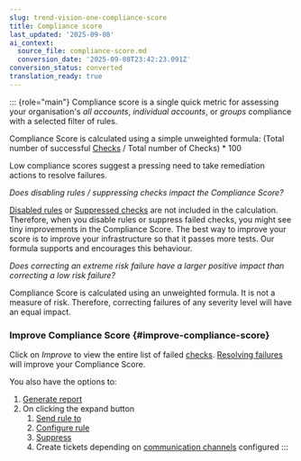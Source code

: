 ```yaml
---
slug: trend-vision-one-compliance-score
title: Compliance score
last_updated: '2025-09-08'
ai_context:
  source_file: compliance-score.md
  conversion_date: '2025-09-08T23:42:23.091Z'
conversion_status: converted
translation_ready: true
---
```


::: {role="main"}
Compliance score is a single quick metric for assessing your organisation's *all accounts*, *individual accounts*, or *groups* compliance with a selected filter of rules.

Compliance Score is calculated using a simple unweighted formula: (Total number of successful [Checks](model-check.mdx) / Total number of Checks) \* 100

Low compliance scores suggest a pressing need to take remediation actions to resolve failures.

*Does disabling rules / suppressing checks impact the Compliance Score?*

[Disabled rules](rules-configuration.mdx) or [Suppressed checks](rules-suppress-check.mdx) are not included in the calculation. Therefore, when you disable rules or suppress failed checks, you might see tiny improvements in the Compliance Score. The best way to improve your score is to improve your infrastructure so that it passes more tests. Our formula supports and encourages this behaviour.

*Does correcting an extreme risk failure have a larger positive impact than correcting a low risk failure?*

Compliance Score is calculated using an unweighted formula. It is not a measure of risk. Therefore, correcting failures of any severity level will have an equal impact.

### Improve Compliance Score {#improve-compliance-score}

Click on *Improve* to view the entire list of failed [checks](model-check.mdx). [Resolving failures](failed-check-resolution.mdx) will improve your Compliance Score.

You also have the options to:

1.  [Generate report](generate-download-report.mdx)
2.  On clicking the expand button
    1.  [Send rule to](send-rule.mdx)
    2.  [Configure rule](rules-configuration.mdx)
    3.  [Suppress](rules-suppress-check.mdx)
    4.  Create tickets depending on [communication channels](communication-integrations.mdx) configured
:::
